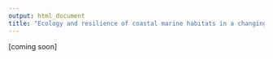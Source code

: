 ```yaml
---
output: html_document
title: "Ecology and resilience of coastal marine habitats in a changing ocean"
---
```

[coming soon]